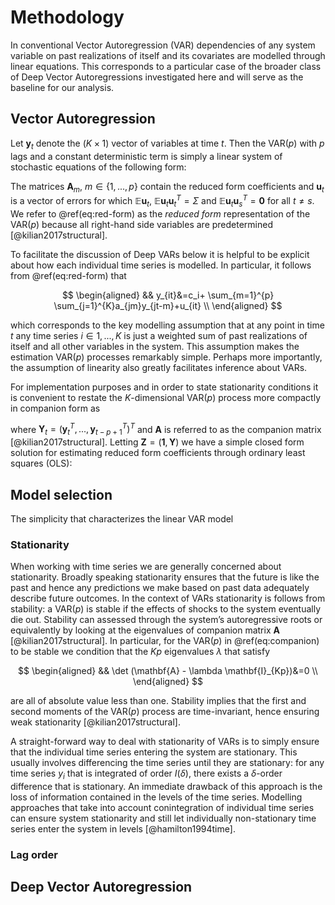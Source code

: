 # Methodology {#methodology}

In conventional Vector Autoregression (VAR) dependencies of any system variable on past realizations of itself and its covariates are modelled through linear equations. This corresponds to a particular case of the broader class of Deep Vector Autoregressions investigated here and will serve as the baseline for our analysis.

## Vector Autoregression {#var}

Let $\mathbf{y}_t$ denote the $(K \times 1)$ vector of variables at time $t$. Then the VAR($p$) with $p$ lags and a constant deterministic term is simply a linear system of stochastic equations of the following form:

\begin{equation} 
\begin{aligned}
&& \mathbf{y}_t&=\mathbf{c} + \mathbf{A}_1 \mathbf{y}_{t-1} + \mathbf{A}_2 \mathbf{y}_{t-2} + ... + \mathbf{A}_p \mathbf{y}_{t-p} + \mathbf{u}_t \\
\end{aligned}
(\#eq:red-form)
\end{equation}

The matrices $\mathbf{A}_m$, $m\in\{1,...,p\}$ contain the reduced form coefficients and $\mathbf{u}_t$ is a vector of errors for which $\mathbb{E}\mathbf{u}_t$, $\mathbb{E}\mathbf{u}_t\mathbf{u}_t^T=\Sigma$ and $\mathbb{E}\mathbf{u}_t\mathbf{u}_s^T=\mathbf{0}$ for all $t\ne s$. We refer to \@ref(eq:red-form) as the *reduced form* representation of the VAR($p$) because all right-hand side variables are predetermined [@kilian2017structural]. 

To facilitate the discussion of Deep VARs below it is helpful to be explicit about how each individual time series is modelled. In particular, it follows from \@ref(eq:red-form) that 

$$
\begin{aligned}
&& y_{it}&=c_i+ \sum_{m=1}^{p} \sum_{j=1}^{K}a_{jm}y_{jt-m}+u_{it} \\
\end{aligned}
$$

which corresponds to the key modelling assumption that at any point in time $t$ any time series $i\in1,...,K$ is just a weighted sum of past realizations of itself and all other variables in the system. This assumption makes the estimation VAR($p$) processes remarkably simple. Perhaps more importantly, the assumption of linearity also greatly facilitates inference about VARs.

For implementation purposes and in order to state stationarity conditions it is convenient to restate the $K$-dimensional VAR($p$) process more compactly in companion form as

\begin{equation} 
\begin{aligned}
&& \mathbf{Y}_t&= \begin{pmatrix}
 \mathbf{c} \\
0 \\
\vdots \\
0 \\
\end{pmatrix} + \mathbf{A} \mathbf{Y}_{t-1} + \begin{pmatrix}
 \mathbf{u}_t \\
0 \\
\vdots \\
0 \\
\end{pmatrix}  \\
\end{aligned}
(\#eq:companion)
\end{equation}

where $\mathbf{Y}_t=(\mathbf{y}_t^T,...,\mathbf{y}^T_{t-p+1})^T$ and $\mathbf{A}$ is referred to as the companion matrix [@kilian2017structural]. Letting $\mathbf{Z}=(\mathbf{1}, \mathbf{Y})$ we have a simple closed form solution for estimating reduced form coefficients through ordinary least squares (OLS):

\begin{equation} 
\begin{aligned}
&& \widehat{
\left(\begin{pmatrix}
 \mathbf{c} \\
0 \\
\vdots \\
0 \\
\end{pmatrix},\mathbf{A}\right)
}&= \left( \mathbf{Z}_{t-1}^T\mathbf{Z}_{t-1} \right)^{-1} \mathbf{Z}_{t-1}^T \mathbf{Y}_t\\
\end{aligned}
(\#eq:ols)
\end{equation}

## Model selection

The simplicity that characterizes the linear VAR model 

### Stationarity {#stationarity}

When working with time series we are generally concerned about stationarity. Broadly speaking stationarity ensures that the future is like the past and hence any predictions we make based on past data adequately describe future outcomes. In the context of VARs stationarity is follows from stability: a VAR($p$) is stable if the effects of shocks to the system eventually die out. Stability can assessed through the system's autoregressive roots or equivalently by looking at the eigenvalues of companion matrix $\mathbf{A}$ [@kilian2017structural]. In particular, for the VAR($p$) in \@ref(eq:companion) to be stable we condition that the $Kp$ eigenvalues $\lambda$ that satisfy 

$$
\begin{aligned}
&& \det (\mathbf{A} - \lambda \mathbf{I}_{Kp})&=0 \\
\end{aligned}
$$

are all of absolute value less than one. Stability implies that the first and second moments of the VAR($p$) process are time-invariant, hence ensuring weak stationarity [@kilian2017structural]. 

A straight-forward way to deal with stationarity of VARs is to simply ensure that the individual time series entering the system are stationary. This usually involves differencing the time series until they are stationary: for any time series $y_i$ that is integrated of order $I(\delta)$, there exists a $\delta$-order difference that is stationary. An immediate drawback of this approach is the loss of information contained in the levels of the time series. Modelling approaches that take into account conintegration of individual time series can ensure system stationarity and still let individually non-stationary time series enter the system in levels [@hamilton1994time]. 

### Lag order

## Deep Vector Autoregression {#deepvar}






